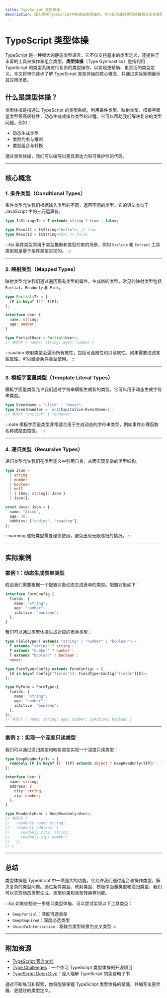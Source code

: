 ```yaml
---
title: TypeScript 类型体操
description: 深入探索TypeScript中的高级类型操作，学习如何通过类型体操解决复杂类型问题。
---
```


# TypeScript 类型体操

TypeScript 是一种强大的静态类型语言，它不仅支持基本的类型定义，还提供了丰富的工具来操作和组合类型。**类型体操**（Type Gymnastics）是指利用 TypeScript 的类型系统进行复杂的类型操作，以实现更精确、更灵活的类型定义。本文将带你逐步了解 TypeScript 类型体操的核心概念，并通过实际案例展示其应用场景。

## 什么是类型体操？

类型体操是指通过 TypeScript 的类型系统，利用条件类型、映射类型、模板字面量类型等高级特性，动态生成或操作类型的过程。它可以帮助我们解决复杂的类型问题，例如：

- 动态生成类型
- 类型约束与推断
- 类型组合与转换

通过类型体操，我们可以编写出更具表达力和可维护性的代码。

---

## 核心概念

### 1. 条件类型（Conditional Types）

条件类型允许我们根据输入类型的不同，返回不同的类型。它的语法类似于 JavaScript 中的三元运算符。

```typescript
type IsString<T> = T extends string ? true : false;

type Result1 = IsString<"hello">; // true
type Result2 = IsString<42>; // false
```

:::tip
条件类型常用于类型推断和类型约束的场景，例如 `Exclude` 和 `Extract` 工具类型就是基于条件类型实现的。
:::

---

### 2. 映射类型（Mapped Types）

映射类型允许我们通过遍历现有类型的属性，生成新的类型。常见的映射类型包括 `Partial`、`Readonly` 和 `Pick`。

```typescript
type Partial<T> = {
  [P in keyof T]?: T[P];
};

interface User {
  name: string;
  age: number;
}

type PartialUser = Partial<User>;
// 等同于 { name?: string; age?: number }
```

:::caution
映射类型会遍历所有属性，包括可选属性和只读属性。如果需要过滤某些属性，可以结合条件类型使用。
:::

---

### 3. 模板字面量类型（Template Literal Types）

模板字面量类型允许我们通过字符串模板生成新的类型。它可以用于动态生成字符串类型。

```typescript
type EventName = "click" | "hover";
type EventHandler = `on${Capitalize<EventName>}`;
// 等同于 "onClick" | "onHover"
```

:::note
模板字面量类型非常适合用于生成动态的字符串类型，例如事件处理函数名称或路由路径。
:::

---

### 4. 递归类型（Recursive Types）

递归类型允许我们在类型定义中引用自身，从而实现复杂的类型结构。

```typescript
type Json =
  | string
  | number
  | boolean
  | null
  | { [key: string]: Json }
  | Json[];

const data: Json = {
  name: "Alice",
  age: 30,
  hobbies: ["coding", "reading"],
};
```

:::warning
递归类型需要谨慎使用，避免出现无限递归的情况。
:::

---

## 实际案例

### 案例 1：动态生成表单类型

假设我们需要根据一个配置对象动态生成表单的类型。配置对象如下：

```typescript
interface FormConfig {
  fields: {
    name: "string";
    age: "number";
    isActive: "boolean";
  };
}
```

我们可以通过类型体操生成对应的表单类型：

```typescript
type FieldType<T extends "string" | "number" | "boolean"> =
  T extends "string" ? string :
  T extends "number" ? number :
  T extends "boolean" ? boolean :
  never;

type FormType<Config extends FormConfig> = {
  [K in keyof Config["fields"]]: FieldType<Config["fields"][K]>;
};

type MyForm = FormType<{
  fields: {
    name: "string";
    age: "number";
    isActive: "boolean";
  };
}>;
// 等同于 { name: string; age: number; isActive: boolean }
```

---

### 案例 2：实现一个深度只读类型

我们可以通过递归类型和映射类型实现一个深度只读类型：

```typescript
type DeepReadonly<T> = {
  readonly [P in keyof T]: T[P] extends object ? DeepReadonly<T[P]> : T[P];
};

interface User {
  name: string;
  address: {
    city: string;
    zip: number;
  };
}

type ReadonlyUser = DeepReadonly<User>;
// 等同于 {
//   readonly name: string;
//   readonly address: {
//     readonly city: string;
//     readonly zip: number;
//   };
// }
```

---

## 总结

类型体操是 TypeScript 中一项强大的功能，它允许我们通过组合和操作类型，解决复杂的类型问题。通过条件类型、映射类型、模板字面量类型和递归类型，我们可以实现动态类型生成、类型约束和类型转换等功能。

:::tip
如果你想进一步练习类型体操，可以尝试实现以下工具类型：
- `DeepPartial`：深度可选类型
- `DeepRequired`：深度必选类型
- `UnionToIntersection`：将联合类型转换为交叉类型
:::

---

## 附加资源

- [TypeScript 官方文档](https://www.typescriptlang.org/docs/)
- [Type Challenges](https://github.com/type-challenges/type-challenges)：一个练习 TypeScript 类型体操的开源项目
- [TypeScript Deep Dive](https://basarat.gitbook.io/typescript/)：深入理解 TypeScript 的免费电子书

通过不断练习和探索，你将能够掌握 TypeScript 类型体操的精髓，并编写出更优雅、更健壮的类型定义。